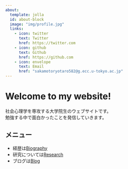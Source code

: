 ---
about:
  template: jolla
  id: about-block
  image: "img/profile.jpg"
  links:
    - icon: twitter
      text: Twitter
      href: https://twitter.com
    - icon: github
      text: Github
      href: https://github.com
    - icon: envelope
      text: Email
      href: "sakamotoryotaro582@g.ecc.u-tokyo.ac.jp"  
---

::: {#about-block}
:::

# Welcome to my website!
社会心理学を専攻する大学院生のウェブサイトです。</br>
勉強する中で面白かったことを発信していきます。

## メニュー

* 経歴は[Biography](biography/index.qmd)
* 研究については[Research](research/index.qmd)
* ブログは[Blog](blog/index.qmd)







